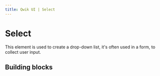 ```yaml
---
title: Qwik UI | Select
---
```



<StatusBanner status={statusByComponent.headless.Select} />

# Select

This element is used to create a drop-down list, it's often used in a form, to collect user input.

<div data-testid="select-hero-test">
  <Showcase name="hero" />
</div>

## Building blocks

<CodeSnippet name="building-blocks" />
